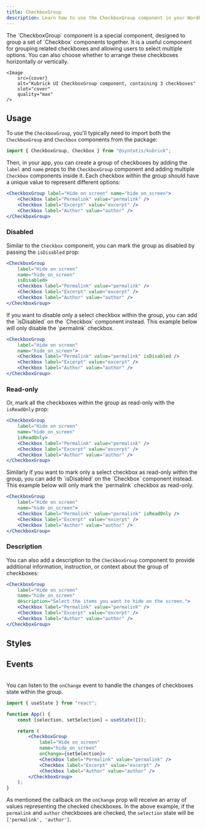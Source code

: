 ```yaml
---
title: CheckboxGroup
description: Learn how to use the CheckboxGroup component in your WordPress admin application.
---
```



<Lead storybook="/story/components-checkboxgroup--default" stackblitz="/edit/syntatis-kubrick-checkbox-group?file=src/App.jsx">
	The `CheckboxGroup` component is a special component, designed to group a set
	of `Checkbox` components together. It is a useful component for grouping
	related checkboxes and allowing users to select multiple options. You can also
	choose whether to arrange these checkboxes horizontally or vertically.

	<Image
		src={cover}
		alt="Kubrick UI CheckboxGroup component, containing 3 checkboxes"
		slot="cover"
		quality="max"
	/>
</Lead>

## Usage

To use the `CheckboxGroup`, you'll typically need to import both the `CheckboxGroup` and `Checkbox` components from the package:

```jsx
import { CheckboxGroup, Checkbox } from "@syntatis/kubrick";
```

Then, in your app, you can create a group of checkboxes by adding the `label` and `name` props to the `CheckboxGroup` component and adding multiple `Checkbox` components inside it. Each checkbox within the group should have a unique value to represent different options:

```jsx
<CheckboxGroup label="Hide on screen" name="hide_on_screen">
	<Checkbox label="Permalink" value="permalink" />
	<Checkbox label="Excerpt" value="excerpt" />
	<Checkbox label="Author" value="author" />
</CheckboxGroup>
```

### Disabled

Similar to the `Checkbox` component, you can mark the group as disabled by passing the `isDisabled` prop:

```jsx {4} collapse={6-7}
<CheckboxGroup
	label="Hide on screen"
	name="hide_on_screen"
	isDisabled>
	<Checkbox label="Permalink" value="permalink" />
	<Checkbox label="Excerpt" value="excerpt" />
	<Checkbox label="Author" value="author" />
</CheckboxGroup>
```

<Aside type="tip">
If you want to disable only a select checkbox within the group, you can add the
`isDisabled` on the `Checkbox` component instead. This example below will only
disable the `permalink` checkbox.

```jsx {4} collapse={5-6}
<CheckboxGroup
	label="Hide on screen"
	name="hide_on_screen">
	<Checkbox label="Permalink" value="permalink" isDisabled />
	<Checkbox label="Excerpt" value="excerpt" />
	<Checkbox label="Author" value="author" />
</CheckboxGroup>
```
</Aside>

### Read-only

Or, mark all the checkboxes within the group as read-only with the `isReadOnly` prop:

```jsx {4} collapse={6-7}
<CheckboxGroup
	label="Hide on screen"
	name="hide_on_screen"
	isReadOnly>
	<Checkbox label="Permalink" value="permalink" />
	<Checkbox label="Excerpt" value="excerpt" />
	<Checkbox label="Author" value="author" />
</CheckboxGroup>
```

<Aside type="tip">
Similarly if you want to mark only a select checkbox as read-only within the group,
you can add th `isDisabled` on the `Checkbox` component instead. This example
below will only mark the `permalink` checkbox as read-only.

```jsx {4} collapse={5-6}
<CheckboxGroup
	label="Hide on screen"
	name="hide_on_screen">
	<Checkbox label="Permalink" value="permalink" isReadOnly />
	<Checkbox label="Excerpt" value="excerpt" />
	<Checkbox label="Author" value="author" />
</CheckboxGroup>
```
</Aside>

### Description

You can also add a description to the `CheckboxGroup` component to provide additional information, instruction, or context about the group of checkboxes:

```jsx {4} collapse={6-7}
<CheckboxGroup
	label="Hide on screen"
	name="hide_on_screen"
	description="Select the items you want to hide on the screen.">
	<Checkbox label="Permalink" value="permalink" />
	<Checkbox label="Excerpt" value="excerpt" />
	<Checkbox label="Author" value="author" />
</CheckboxGroup>
```

## Styles

<Table
	variant="classes"
	component="CheckboxGroup"
	items={[
		["root", "The root element of the checkbox group."],
		["label", "The wrapper element of the group label."],
		["items", "The wrapper element containing all the checkboxes."],
		["description", "The wrapper element of the group description."],
	]}
/>

## Events

<Table
	variant="events"
	component="CheckboxGroup"
	items={[
		["onChange", "Triggered when the check state changes. The callback function will receive an array of values representing the checked checkboxes."],
		["onFocusChange", "Triggered when the input receives or loses focus. The callback function will receive a boolean indicating if the input is focused."],
	]}
	/>

You can listen to the `onChange` event to handle the changes of checkboxes state within the group.

```jsx {10} collapse={12-13}
import { useState } from "react";

function App() {
	const [selection, setSelection] = useState([]);

	return (
		<CheckboxGroup
			label="Hide on screen"
			name="hide_on_screen"
			onChange={setSelection}>
			<Checkbox label="Permalink" value="permalink" />
			<Checkbox label="Excerpt" value="excerpt" />
			<Checkbox label="Author" value="author" />
		</CheckboxGroup>
	);
}
```

As mentioned the callback on the `onChange` prop will receive an array of values representing the checked checkboxes. In the above example, if the `permalink` and `author` checkboxes are checked, the `selection` state will be `['permalink', 'author']`.
